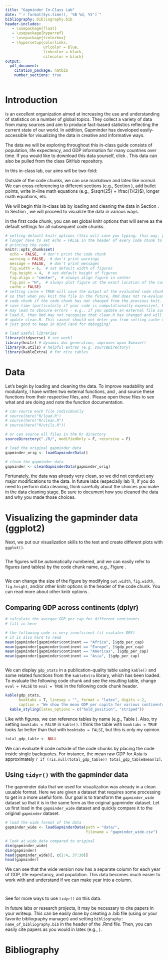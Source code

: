 ```yaml
---
title: "Gapminder In-Class Lab"
date: "`r format(Sys.time(), '%B %d, %Y')`"
bibliography: bibliography.bib
header-includes:
   - \usepackage{float}
   - \usepackage{hyperref}
   - \usepackage{tcolorbox}
   - \hypersetup{colorlinks, 
                 urlcolor = blue,
                 linkcolor = black, 
                 citecolor = black}
output: 
  pdf_document:
    citation_package: natbib
    number_sections: true
---
```


\setlength{\abovedisplayskip}{-3mm}
\setlength{\belowdisplayskip}{1mm}

# Introduction {#sec:intro}

\href{https://www.gapminder.org/}{Gapminder} is an excellent organization aimed at increasing the use and understanding of statistics on a number of global topics. They collect a variety of data from many sources and aim to produce fact-based statistics reflecting the current state of our world. In addition, Gapminder has developed easily-accessible \href{https://www.gapminder.org/tools/#$chart-type=bubbles}{tools} for visualizing the data in creative and informative ways.

The data we will be exploring throughout this in-class guide consists of population, life expectency, and GDP information for many countries over time. If you would like to download this data yourself, click \href{https://raw.githubusercontent.com/resbaz/r-novice-gapminder-files/master/data/gapminder-FiveYearData.csv}{here}. This data can also be pulled from the class GitHub repository.

In this in-class lab, our aims will be two-fold: 
\begin{enumerate}
\item to gain some experience making visualizations with \texttt{ggplot()}, and
\item to illustrate little-known tips and tricks in R Markdown which can make life far easier.
\end{enumerate}

\textbf{First Tip:} Outside of the code chunks, we can use markdown and latex like normal. We can cross-referencing to different sections (e.g., Section \ref{sec:intro}), add bullet points, write in-line math equations (e.g., $\sqrt{25} + \frac{1}{2}$), longer math equations, etc.
\begin{align*}
(\alpha + \beta)^2 &= \alpha^2 + \alpha \beta + \beta \alpha + \beta^2 \\
&= \alpha^2 + 2 \alpha \beta + \beta^2
\end{align*}

We will begin this in-class lab by loading and cleaning the data in Section \ref{sec:data}. In Section \ref{sec:viz}, we will proceed to visualize the data in various ways.

\textbf{Tip:} In the first code chunk, you can set global knitr options that will serve as the default settings for all subsequent code chunks.

```r
# setting default knitr options (this will save you typing; this way, you no
# longer have to set echo = FALSE in the header of every code chunk to avoid
# printing the code)
knitr::opts_chunk$set(
  echo = FALSE,  # don't print the code chunk
  warning = FALSE,  # don't print warnings
  message = FALSE,  # don't print messages
  fig.width = 6,  # set default width of figures
  fig.height = 4,  # set default height of figures
  fig.align = "center",  # always align figure in center
  fig.pos = "H",  # always plot figure at the exact location of the code chunk
  cache = FALSE)
# setting cache = TRUE will save the output of the evaluated code chunk locally
# so that when you knit the file in the future, Rmd does not re-evaluate the
# code chunk if the code chunk has not changed from the previous knit. This can
# save time (particularly if your code is computationally expensive), but this
# may lead to obscure errors - e.g., if you update an external file such as
# load.R, then Rmd may not recognize that clean.R has changed and will not
# update clean.R. This caveat should not deter you from setting cache = T. It is
# just good to keep in mind (and for debugging)

# load useful libraries
library(tidyverse) # see week1
library(knitr) # dynamic doc generation, improves upon Sweave()
library(R.utils) # helpful extras (e.g. sourceDirectory)
library(kableExtra) # for nice tables
```

# Data {#sec:data}

Let's begin by loading and cleaning the data. To improve readability and modularity, I have written two external functions, \texttt{loadGapminderData()} and \texttt{cleanGapminderData()}, and source these functions from their respective files, \texttt{load.R} and \texttt{clean.R}. Please open these files to see what \texttt{loadGapminderData()} and \texttt{cleanGapminderData()} are doing and note the function documentation.

```r
# can source each file individually
# source(here("R/load.R")
# source(here("R/clean.R")
# source(here("R/utils.R"))

# or can source all files in the R/ directory
sourceDirectory("./R/", modifiedOnly = F, recursive = F)
```


```r
# load the original gapminder data
gapminder_orig <- loadGapminderData()

# clean the gapminder data
gapminder <- cleanGapminderData(gapminder_orig)
```

Fortunately, the data was already very clean, so we did not conduct any major modifications to the data. In future labs (especially lab 1), if you do need to perform data cleaning, think carefully about the choices you make in the data cleaning stage. Be sure to document how you cleaned the data and why you made those choices.


# Visualizing the gapminder data (ggplot2) {#sec:viz}

Next, we put our visualization skills to the test and create different plots with ```ggplot()```.

\begin{tcolorbox}
1. We are interested in exploring life expectancy as a function of GDP. Create a scatterplot of life expectancy versus GDP for the year 2007 using \texttt{ggplot()}, where the size of points are based on the population of the country and they are colored by the continent the country resides in. 
\end{tcolorbox}

```r


```

\textbf{Tip:} The figures will be automatically numbered, and we can easily refer to figures (and tables) by the code chunk name, e.g., Figure \ref{fig:gdp-life}.

\begin{tcolorbox}
2. Next, we explore change in life expectancy over time. For each continent excluding Oceania, use \texttt{ggplot()} to create a series of boxplots over time, where each data point corresponds to the life expectency of a country for the given year in the given continent.
\end{tcolorbox}

```r



```


\textbf{Tip:} We can change the size of the figure by modifying ```out.width```, ```fig.width```, ```fig.height```, and/or other knitr options in the header of the code chunk. You can read more about other knitr options \href{https://yihui.name/knitr/options/}{here}. 

## Comparing GDP across continents (dplyr)

\begin{tcolorbox}
1. Compute the mean and variance of the GDP for each continent without using \texttt{dplyr()}.
\end{tcolorbox}

```r
# calculate the avergae GDP per cap for different continents
# fill in here

# the following code is very inneficient (it violates DRY)
# it is also hard to read
mean(gapminder[gapminder$continent == "Africa", ]$gdp_per_cap)
mean(gapminder[gapminder$continent == "Europe", ]$gdp_per_cap)
mean(gapminder[gapminder$continent == "Americas", ]$gdp_per_cap)
mean(gapminder[gapminder$continent == "Asia", ]$gdp_per_cap)
```

\begin{tcolorbox}
Perform the same computation using \texttt{group$\_$by()} and \texttt{summarise()}. Name the resulting tibble \texttt{gdp$\_$stats}.
\end{tcolorbox}

```r

```

We can display ```gdp_stats``` in a publication-quality table using ```kable()``` and some related functions from the ```kableExtra``` library, which has been loaded. To evaluate the following code chunk and see the resulting table, change ```eval = FALSE``` to ```eval = TRUE``` in the following code chunk header.

```r

kable(gdp_stats, 
      booktabs = T, linesep = "", format = "latex", digits = 2,
      caption = "We show the mean GDP per capita for various continents along with its variance.") %>%
  kable_styling(latex_options = c("hold_position", "striped"))

```

\textbf{Tip:} Like with figures, we can reference tables by name (e.g., Table \ref{tab:gdp-stats}). Also, try setting ```booktabs = FALSE``` in ```kable()```. I think the table with ```booktabs = TRUE``` looks far better than that with ```booktabs = FALSE```, but this is only my opinion.

\begin{tcolorbox}
3. Next, we want to ask about raw GDP (i.e. overall GDP for each country, rather than standardized by per capita). Create a table using \texttt{kable()} that shows the average total GDP for each continent in 2007.
\end{tcolorbox}


```r

total_gdp_table <- NULL

```

\textbf{Tip:} We can evaluate R code outside of the code chunks by placing the code inside single backquotes. For instance, the mean raw GDP for Asia is approximately `r if (!is.null(total_gdp_table)) total_gdp_table$mean[2]`.


## Using ```tidyr()``` with the gapminder data 

The gapminder data that we used for visualization was already in a clean usuable format.  Here we are given a dataset that requires some processing to get in a more useful form. Our goal is to transform the ```gapminder_wide``` dataset so that it is in the same form as the original gapminder dataset. Let us first load in the ```gapminder_wide``` dataset and quickly compare it to the original ```gapminder``` dataset.

```r
# load the wide format of the data
gapminder_wide <- loadGapminderData(path = "data/", 
                                    filename = "gapminder_wide.csv")

# look at wide_data compared to original 
dim(gapminder_wide)
dim(gapminder)
head(gapminder_wide)[, c(1:4, 37:38)]
head(gapminder)
```

We can see that the wide version now has a separate column for each year of GDP, life expectancy, and population.  This data becomes much easier to work with and understand if we can make year into a column.

\begin{tcolorbox}
1. Use the \texttt{gather()} and \texttt{separate()} functions to create a long version of the data where we only have five columns: continent, country, the value of an observation, the type of observation (i.e. GDP, life expectancy, or population size), and the year of the observation. 
\end{tcolorbox}

```r


```

\begin{tcolorbox}
2. Finally, use \texttt{spread()} to convert the long version of the data to get the original intermediate version.
\end{tcolorbox}

```r


```

See \url{http://swcarpentry.github.io/r-novice-gapminder/14-tidyr/} for more ways to use ```tidyr()``` on this data.

\textbf{One Last Random Tip:} In future labs or research projects, it may be necessary to cite papers in your writeup. This can be easily done by creating a .bib file (using \href{http://www.jabref.org/}{JabRef} or your favorite bibliography manager) and setting ```bibliography: name_of_bibliography.bib``` in the header of the .Rmd file. Then, you can easily cite papers as you would in latex (e.g., \cite{gapminder}).

# Bibliography


